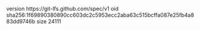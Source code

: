 version https://git-lfs.github.com/spec/v1
oid sha256:1f69890380890cc603dc2c5953ecc2aba63c515bcffa087e25fb4a883dd9746b
size 24111
